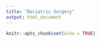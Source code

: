 ```yaml
---
title: "Bariatric Surgery"
output: html_document
---
```


```r
knitr::opts_chunk$set(echo = TRUE)
```


\begin{center} <br>
\includegraphics[width=8in]{bariatric.pdf} <br>
\end{center}